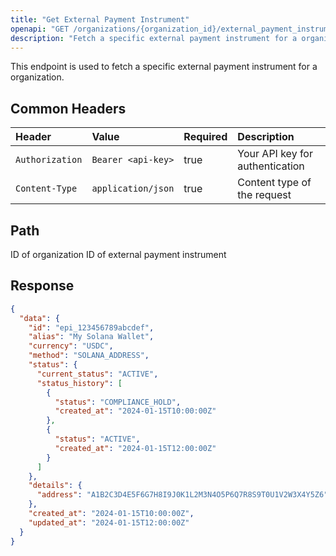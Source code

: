 ```yaml
---
title: "Get External Payment Instrument"
openapi: "GET /organizations/{organization_id}/external_payment_instruments/{external_payment_instrument_id}"
description: "Fetch a specific external payment instrument for a organization"
---
```


This endpoint is used to fetch a specific external payment instrument for a organization.

## Common Headers

| Header          | Value              | Required | Description                     |
| :-------------- | :----------------- | :------- | :------------------------------ |
| `Authorization` | `Bearer <api-key>` | true     | Your API key for authentication |
| `Content-Type`  | `application/json` | true     | Content type of the request     |

## Path

<ParamField path="organization_id" type="string" required>
  ID of organization
</ParamField>

<ParamField path="external_payment_instrument_id" type="string" required>
  ID of external payment instrument
</ParamField>

## Response

<ResponseExample>

```json Response
{
  "data": {
    "id": "epi_123456789abcdef",
    "alias": "My Solana Wallet",
    "currency": "USDC",
    "method": "SOLANA_ADDRESS",
    "status": {
      "current_status": "ACTIVE",
      "status_history": [
        {
          "status": "COMPLIANCE_HOLD",
          "created_at": "2024-01-15T10:00:00Z"
        },
        {
          "status": "ACTIVE",
          "created_at": "2024-01-15T12:00:00Z"
        }
      ]
    },
    "details": {
      "address": "A1B2C3D4E5F6G7H8I9J0K1L2M3N4O5P6Q7R8S9T0U1V2W3X4Y5Z6"
    },
    "created_at": "2024-01-15T10:00:00Z",
    "updated_at": "2024-01-15T12:00:00Z"
  }
}
```

</ResponseExample>
